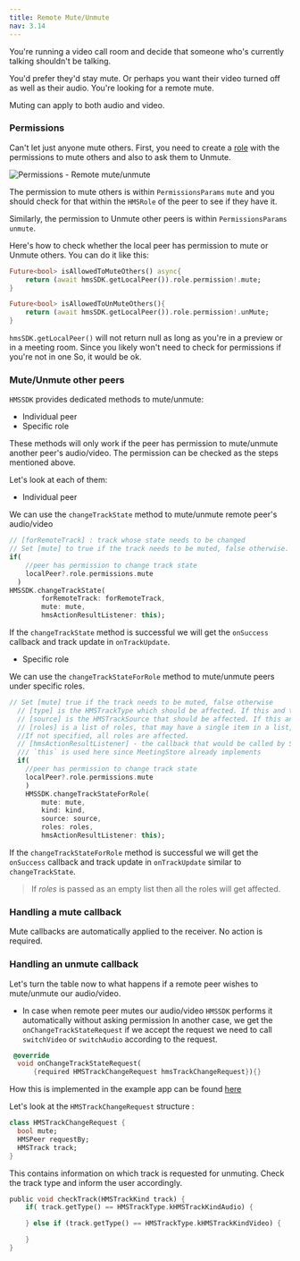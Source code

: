 ```yaml
---
title: Remote Mute/Unmute
nav: 3.14
---
```


You're running a video call room and decide that someone who's currently talking shouldn't be talking.

You'd prefer they'd stay mute. Or perhaps you want their video turned off as well as their audio. You're looking for a remote mute.

Muting can apply to both audio and video.

### Permissions

Can't let just anyone mute others. First, you need to create a [role](../foundation/templates-and-roles) with the permissions to mute others and also to ask them to Unmute.

![Permissions - Remote mute/unmute](/guides/permissions.png)

The permission to mute others is within `PermissionsParams` `mute` and you should check for that within the `HMSRole` of the peer to see if they have it.

Similarly, the permission to Unmute other peers is within `PermissionsParams` `unmute`.

Here's how to check whether the local peer has permission to mute or Unmute others. You can do it like this:

```dart
Future<bool> isAllowedToMuteOthers() async{
    return (await hmsSDK.getLocalPeer()).role.permission!.mute;
}

Future<bool> isAllowedToUnMuteOthers(){
    return (await hmsSDK.getLocalPeer()).role.permission!.unMute;
}

```

`hmsSDK.getLocalPeer()` will not return null as long as you're in a preview or in a meeting room. Since you likely won't need to check for permissions if you're not in one So, it would be ok.

### Mute/Unmute other peers

`HMSSDK` provides dedicated methods to mute/unmute:

-   Individual peer
-   Specific role

These methods will only work if the peer has permission to mute/unmute another peer's audio/video. The permission can be checked as the steps mentioned
above.

Let's look at each of them:

-   Individual peer

We can use the `changeTrackState` method to mute/unmute remote peer's audio/video

```dart
// [forRemoteTrack] : track whose state needs to be changed
// Set [mute] to true if the track needs to be muted, false otherwise.
if(
    //peer has permission to change track state
    localPeer?.role.permissions.mute
  )
HMSSDK.changeTrackState(
        forRemoteTrack: forRemoteTrack,
        mute: mute,
        hmsActionResultListener: this);
```

If the `changeTrackState` method is successful we will get the `onSuccess` callback and track update in `onTrackUpdate`.

-   Specific role

We can use the `changeTrackStateForRole` method to mute/unmute peers under specific roles.

```dart
// Set [mute] true if the track needs to be muted, false otherwise
  // [type] is the HMSTrackType which should be affected. If this and the source are specified, it is considered an AND operation. If not specified, all track sources are affected.
  // [source] is the HMSTrackSource that should be affected. If this and type are specified, it is considered an AND operation. If not specified, all track types are affected.
  // [roles] is a list of roles, that may have a single item in a list, whose tracks should be affected.
  //If not specified, all roles are affected.
  // [hmsActionResultListener] - the callback that would be called by SDK in case of success or failure.
  /// `this` is used here since MeetingStore already implements
  if(
    //peer has permission to change track state
    localPeer?.role.permissions.mute
    )
    HMSSDK.changeTrackStateForRole(
        mute: mute,
        kind: kind,
        source: source,
        roles: roles,
        hmsActionResultListener: this);
```

If the `changeTrackStateForRole` method is successful we will get the `onSuccess` callback and track update in `onTrackUpdate` similar to `changeTrackState`.

> If _roles_ is passed as an empty list then all the roles will get affected.

### Handling a mute callback

Mute callbacks are automatically applied to the receiver. No action is required.

### Handling an unmute callback

Let's turn the table now to what happens if a remote peer wishes to mute/unmute our audio/video.

-   In case when remote peer mutes our audio/video `HMSSDK` performs it automatically without asking permission In another case, we get the `onChangeTrackStateRequest` if
    we accept the request we need to call `switchVideo` or `switchAudio` according to the request.

```dart
 @override
  void onChangeTrackStateRequest(
      {required HMSTrackChangeRequest hmsTrackChangeRequest}){}
```

How this is implemented in the example app can be found [here](https://github.com/100mslive/100ms-flutter/blob/main/example/lib/data_store/meeting_store.dart)

Let's look at the `HMSTrackChangeRequest` structure :

```dart
class HMSTrackChangeRequest {
  bool mute;
  HMSPeer requestBy;
  HMSTrack track;
}
```

This contains information on which track is requested for unmuting. Check the track type and inform the user accordingly.

```dart
public void checkTrack(HMSTrackKind track) {
    if( track.getType() == HMSTrackType.kHMSTrackKindAudio) {

    } else if (track.getType() == HMSTrackType.kHMSTrackKindVideo) {

    }
}
```
